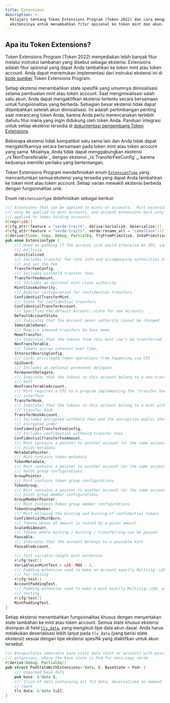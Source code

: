 ```yaml
---
title: Extensions
description: >-
  Pelajari tentang Token Extensions Program (Token 2022) dan cara menggunakan
  ekstensinya untuk menambahkan fitur opsional ke token mint dan akun.
---
```


## Apa itu Token Extensions?

Token Extensions Program (Token 2022) menyediakan lebih banyak fitur melalui
instruksi tambahan yang disebut sebagai ekstensi. Extensions adalah fitur
opsional yang dapat Anda tambahkan ke token mint atau token account. Anda dapat
menemukan implementasi dari instruksi ekstensi ini di
[kode sumber](https://github.com/solana-program/token-2022/tree/main/program/src/extension)
Token Extensions Program.

Setiap ekstensi menambahkan state spesifik yang umumnya diinisialisasi selama
pembuatan mint atau token account. Saat menginisialisasi salah satu akun, Anda
dapat mengaktifkan ekstensi tertentu secara bersamaan untuk fungsionalitas yang
berbeda. Sebagian besar ekstensi tidak dapat ditambahkan setelah akun
diinisialisasi. Ini adalah pertimbangan penting saat merancang token Anda,
karena Anda perlu merencanakan terlebih dahulu fitur mana yang ingin didukung
oleh token Anda. Panduan integrasi untuk setiap ekstensi tersedia di
[dokumentasi pengembang Token Extensions](/developers/guides/token-extensions/getting-started).

<Callout type="info">
  Beberapa ekstensi tidak kompatibel satu sama lain dan Anda tidak dapat
  mengaktifkannya secara bersamaan pada token mint atau token account yang sama.
  Misalnya, Anda tidak dapat menggabungkan ekstensi _rs`NonTransferable`_ dengan
  ekstensi _rs`TransferFeeConfig`_, karena keduanya memiliki perilaku yang
  bertentangan.
</Callout>

Token Extensions Program mendefinisikan enum
[`ExtensionType`](https://github.com/solana-program/token-2022/blob/efd0c957fefbd79882d77df5fb2dac88c001249c/program/src/extension/mod.rs#L1059)
yang mencantumkan semua ekstensi yang tersedia yang dapat Anda tambahkan ke
token mint atau token account. Setiap varian mewakili ekstensi berbeda dengan
fungsionalitas unik.

Enum _rs`ExtensionType`_ didefinisikan sebagai berikut:

```rust title="Token Extensions"
/// Extensions that can be applied to mints or accounts.  Mint extensions must
/// only be applied to mint accounts, and account extensions must only be
/// applied to token holding accounts.
#[repr(u16)]
#[cfg_attr(feature = "serde-traits", derive(Serialize, Deserialize))]
#[cfg_attr(feature = "serde-traits", serde(rename_all = "camelCase"))]
#[derive(Clone, Copy, Debug, PartialEq, TryFromPrimitive, IntoPrimitive)]
pub enum ExtensionType {
    /// Used as padding if the account size would otherwise be 355, same as a
    /// multisig
    Uninitialized,
    /// Includes transfer fee rate info and accompanying authorities to withdraw
    /// and set the fee
    TransferFeeConfig,
    /// Includes withheld transfer fees
    TransferFeeAmount,
    /// Includes an optional mint close authority
    MintCloseAuthority,
    /// Auditor configuration for confidential transfers
    ConfidentialTransferMint,
    /// State for confidential transfers
    ConfidentialTransferAccount,
    /// Specifies the default Account::state for new Accounts
    DefaultAccountState,
    /// Indicates that the Account owner authority cannot be changed
    ImmutableOwner,
    /// Require inbound transfers to have memo
    MemoTransfer,
    /// Indicates that the tokens from this mint can't be transferred
    NonTransferable,
    /// Tokens accrue interest over time,
    InterestBearingConfig,
    /// Locks privileged token operations from happening via CPI
    CpiGuard,
    /// Includes an optional permanent delegate
    PermanentDelegate,
    /// Indicates that the tokens in this account belong to a non-transferable
    /// mint
    NonTransferableAccount,
    /// Mint requires a CPI to a program implementing the "transfer hook"
    /// interface
    TransferHook,
    /// Indicates that the tokens in this account belong to a mint with a
    /// transfer hook
    TransferHookAccount,
    /// Includes encrypted withheld fees and the encryption public that they are
    /// encrypted under
    ConfidentialTransferFeeConfig,
    /// Includes confidential withheld transfer fees
    ConfidentialTransferFeeAmount,
    /// Mint contains a pointer to another account (or the same account) that
    /// holds metadata
    MetadataPointer,
    /// Mint contains token-metadata
    TokenMetadata,
    /// Mint contains a pointer to another account (or the same account) that
    /// holds group configurations
    GroupPointer,
    /// Mint contains token group configurations
    TokenGroup,
    /// Mint contains a pointer to another account (or the same account) that
    /// holds group member configurations
    GroupMemberPointer,
    /// Mint contains token group member configurations
    TokenGroupMember,
    /// Mint allowing the minting and burning of confidential tokens
    ConfidentialMintBurn,
    /// Tokens whose UI amount is scaled by a given amount
    ScaledUiAmount,
    /// Tokens where minting / burning / transferring can be paused
    Pausable,
    /// Indicates that the account belongs to a pausable mint
    PausableAccount,

    /// Test variable-length mint extension
    #[cfg(test)]
    VariableLenMintTest = u16::MAX - 2,
    /// Padding extension used to make an account exactly Multisig::LEN, used
    /// for testing
    #[cfg(test)]
    AccountPaddingTest,
    /// Padding extension used to make a mint exactly Multisig::LEN, used for
    /// testing
    #[cfg(test)]
    MintPaddingTest,
}
```

Setiap ekstensi menambahkan fungsionalitas khusus dengan menyertakan state
tambahan ke mint atau token account. Semua state khusus ekstensi disimpan di
field
[`tlv_data`](https://github.com/solana-program/token-2022/blob/efd0c957fefbd79882d77df5fb2dac88c001249c/program/src/extension/mod.rs#L546),
yang mengikuti tipe data akun dasar. Anda harus melakukan deserialisasi lebih
lanjut pada `tlv_data` (yang berisi state ekstensi) sesuai dengan tipe ekstensi
spesifik yang diaktifkan untuk akun tersebut.

```rust title="Token Extensions"
/// Encapsulates immutable base state data (mint or account) with possible
/// extensions, where the base state is Pod for zero-copy serde.
#[derive(Debug, PartialEq)]
pub struct PodStateWithExtensions<'data, S: BaseState + Pod> {
    /// Unpacked base data
    pub base: &'data S,
    /// Slice of data containing all TLV data, deserialized on demand
    // !mark
    tlv_data: &'data [u8],
}
```
